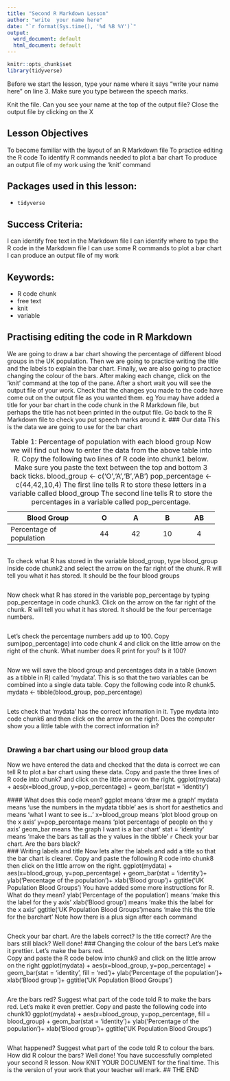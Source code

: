 ```yaml
---
title: "Second R Markdown Lesson"
author: "write  your name here"
date: "`r format(Sys.time(), '%d %B %Y')`"
output:
  word_document: default
  html_document: default
---
```


```r
knitr::opts_chunk$set
library(tidyverse)
```
Before we start the lesson, type your name where it says "write your name here" on line 3.  Make sure you type between the speech marks. 

Knit the file.  Can you see your name at the top of the output file?  Close the output file by clicking on the X

## Lesson Objectives
To become familiar with the layout of an R Markdown file
To practice editing the R code
To identify R commands needed to plot a bar chart
To produce an output file of my work using the 'knit' command

## Packages used in this lesson:

- `tidyverse`

## Success Criteria:
I can identify free text in the Markdown file
I can identify where to type the R code in the Markdown file
I can use some R commands to plot a bar chart  
I can produce an output file of my work

## Keywords:
* R code chunk
* free text
* knit
* variable

## Practising editing the code in R Markdown
We are going to draw a bar chart showing the percentage of different blood groups in the UK population.
Then we are going to practice writing the title and the labels to explain the bar chart.
Finally, we are also going to practice changing the colour of the bars.
After making each change, click on the 'knit' command at the top of the pane. After a short wait you will see the output file of your work. Check that the changes you made to the code have come out on the output file as you wanted them. eg You may have added a title for your bar chart in the code chunk in the R Markdown file, but perhaps the title has not been printed in the output file. Go back to the R Markdown file to check you put speech marks around it.
### Our data
This is the data we are going to use for the bar chart

+--------------------------+----------+----------+----------+----------+
| Blood Group              | O        | A        | B        | AB       |
+==========================+:========:+:========:+:========:+:========:+
| Percentage of population | 44       | 42       | 10       | 4        |
+--------------------------+----------+----------+----------+----------+
: Table 1: Percentage of population with each blood group
Now we will find out how to enter the data from the above table into R.
Copy the following two lines of R code into chunk1 below. Make sure you paste the text between the top and bottom 3 back ticks.
blood_group <- c('O','A','B','AB')
pop_percentage <- c(44,42,10,4)
The first line tells R to store these letters in a variable called blood_group
The second line tells R to store the percentages in a variable called pop_percentage.
```r
```
To check what R has stored in the variable blood_group, type blood_group inside code chunk2 and select the arrow on the far right of the chunk. R will tell you what it has stored. It should be the four blood groups

```r
```
Now check what R has stored in the variable pop_percentage by typing pop_percentage in code chunk3. Click on the arrow on the far right of the chunk. R will tell you what it has stored. It should be the four percentage numbers.
```r
```
Let's check the percentage numbers add up to 100.
Copy sum(pop_percentage) into code chunk 4 and click on the little arrow on the right of the chunk.  What number does R print for you?  Is it 100?
```r
```
Now we will save the blood group and percentages data in a table (known as a tibble in R) called 'mydata'.  This is so that the two variables can be combined into a single data table.
Copy the following code into R chunk5.
mydata <- tibble(blood_group, pop_percentage)
```r
```
Lets check that 'mydata' has the correct information in it.
Type mydata into code chunk6 and then click on the arrow on the right.  Does the computer show you a little table with the correct information in?
```r
```
### Drawing a bar chart using our blood group data
Now we have entered the data and checked that the data is correct we can tell R to plot a bar chart using these data.
Copy and paste the three lines of R code into chunk7 and click on the little arrow on the right.
ggplot(mydata) +
aes(x=blood_group, y=pop_percentage) + 
geom_bar(stat = 'identity')
 
 #### What does this code mean?
ggplot means 'draw me a graph'
mydata means 'use the numbers in the mydata tibble'
aes is short for aesthetics and means 'what I want to see is...'
x=blood_group means 'plot blood group on the x axis'
y=pop_percentage means 'plot percentage of people on the y axis'
geom_bar means 'the graph I want is a bar chart'
stat = 'identity' means 'make the bars as tall as the y values in the tibble'
 ```r
```
Check your bar chart.  Are the bars black?  
### Writing labels and title
Now lets alter the labels and add a title so that the bar chart is clearer.
Copy and paste the following R code into chunk8 then click on the little arrow on the right.
ggplot(mydata) +
  aes(x=blood_group, y=pop_percentage) +
  geom_bar(stat = 'identity')+
  ylab('Percentage of the population')+
  xlab('Blood group')+
  ggtitle('UK Population Blood Groups')
  You have added some more instructions for R.  What do they mean?
ylab('Percentage of the population') means 'make this the label for the y axis'
xlab('Blood group') means 'make this the label for the x axis'
ggtitle('UK Population Blood Groups')means 'make this the title for the barchart'
Note how there is a plus sign after each command
 
```r
```
Check your bar chart.  Are the labels correct?  Is the title correct?  Are the bars still black?
Well done!
### Changing the colour of the bars
Let's make it prettier.
Let's make the bars red.  
Copy and paste the R code below into chunk9 and click on the little arrow on the right
ggplot(mydata) +
  aes(x=blood_group, y=pop_percentage) +
  geom_bar(stat = 'identity', fill = 'red')+
  ylab('Percentage of the population')+
  xlab('Blood group')+
  ggtitle('UK Population Blood Groups')
  
  
```r
```
  Are the bars red?  Suggest what part of the code told R to make the bars red.
Let's make it even prettier.  Copy and paste the following code into chunk10
ggplot(mydata) +
  aes(x=blood_group, y=pop_percentage, fill = blood_group) +
  geom_bar(stat = 'identity')+
  ylab('Percentage of the population')+
  xlab('Blood group')+
  ggtitle('UK Population Blood Groups')
    
```r
```
What happened?  Suggest what part of the code told R to colour the bars.  How did R colour the bars?
Well done!  You have successfully completed your second R lesson.
Now KNIT YOUR DOCUMENT for the final time.  This is the version of your work that your teacher will mark.
## THE END
